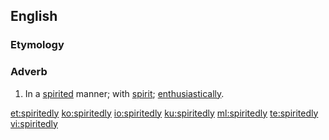 ==English==

===Etymology===
{{suffix|en|spirited|ly}}

===Adverb===
{{en-adv}}

# In a [[spirited]] manner; with [[spirit]]; [[enthusiastically]].

[[et:spiritedly]]
[[ko:spiritedly]]
[[io:spiritedly]]
[[ku:spiritedly]]
[[ml:spiritedly]]
[[te:spiritedly]]
[[vi:spiritedly]]
